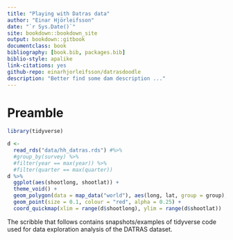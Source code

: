 ```yaml
--- 
title: "Playing with Datras data"
author: "Einar Hjörleifsson"
date: "`r Sys.Date()`"
site: bookdown::bookdown_site
output: bookdown::gitbook
documentclass: book
bibliography: [book.bib, packages.bib]
biblio-style: apalike
link-citations: yes
github-repo: einarhjorleifsson/datrasdoodle
description: "Better find some dam description ..."
---
```


# Preamble

```r
library(tidyverse)

d <-
  read_rds("data/hh_datras.rds") #%>% 
  #group_by(survey) %>% 
  #filter(year == max(year)) %>% 
  #filter(quarter == max(quarter))
d %>% 
  ggplot(aes(shootlong, shootlat)) +
  theme_void() +
  geom_polygon(data = map_data("world"), aes(long, lat, group = group), fill = "grey") +
  geom_point(size = 0.1, colour = "red", alpha = 0.25) +
  coord_quickmap(xlim = range(d$shootlong), ylim = range(d$shootlat))
```

The scribble that follows contains snapshots/examples of tidyverse code used for data exploration analysis of the DATRAS dataset.




